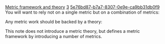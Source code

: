 [[Property:title|Metric framework and theory]]
[[Property:weight|3]]
[[Property:uuid|5e76bd87-b7a7-8307-0e9e-ca9bb31db0f9]]
You will want to rely not on a single metric but on a combination of metrics:

{{note| '''Metric framework''': A '''metric framework''' is a set of definitions of metrics. }}



Any metric work should be backed by a theory:

{{note| '''Metric theory''': A '''metric theory''' is a combination of: <br/>
- A metric framework <br/>
- A set of definitions of attributes (qualitative or quantitative) <br/>
- A mapping from the framework to the set of attributes, representing the hypothesis that each metric is a good predictor of the associated attribute }}

This note does not introduce a metric theory, but defines a metric framework by introducing a number of metrics.



{{seealso|<br/>
[[Attributes, metrics and measures|Attributes, metrics and measures]]  }}




